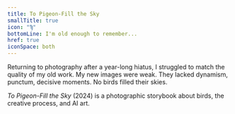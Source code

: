 ```yaml
---
title: To Pigeon-Fill the Sky
smallTitle: true
icon: "Ϡ"
bottomLine: I'm old enough to remember...
href: true
iconSpace: both
---
```


Returning to photography after a year-long hiatus, I struggled to match the quality of my old work. My new images were weak. They lacked dynamism, punctum, decisive moments. No birds filled their skies.

_To Pigeon-Fill the Sky_ (2024) is a photographic storybook about birds, the creative process, and AI art.